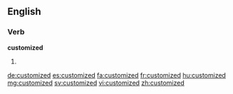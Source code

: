 ==English==

===Verb===
'''customized'''

# {{en-past of|customize}}

[[de:customized]]
[[es:customized]]
[[fa:customized]]
[[fr:customized]]
[[hu:customized]]
[[mg:customized]]
[[sv:customized]]
[[vi:customized]]
[[zh:customized]]